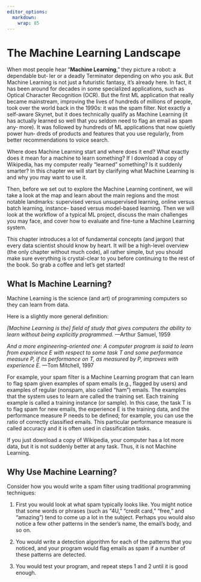 ```yaml
---
editor_options: 
  markdown: 
    wrap: 85
---
```


# The Machine Learning Landscape

When most people hear "**Machine Learning**," they picture a robot: a dependable but‐
ler or a deadly Terminator depending on who you ask. But Machine Learning is not just
a futuristic fantasy, it's already here. In fact, it has been around for decades in
some specialized applications, such as Optical Character Recognition (OCR). But the
first ML application that really became mainstream, improving the lives of hundreds
of millions of people, took over the world back in the 1990s: it was the spam filter.
Not exactly a self-aware Skynet, but it does technically qualify as Machine Learning
(it has actually learned so well that you seldom need to flag an email as spam any‐
more). It was followed by hundreds of ML applications that now quietly power hun‐
dreds of products and features that you use regularly, from better recommendations to
voice search.

Where does Machine Learning start and where does it end? What exactly does it mean
for a machine to learn something? If I download a copy of Wikipedia, has my computer
really "learned" something? Is it suddenly smarter? In this chapter we will start by
clarifying what Machine Learning is and why you may want to use it.

Then, before we set out to explore the Machine Learning continent, we will take a
look at the map and learn about the main regions and the most notable landmarks:
supervised versus unsupervised learning, online versus batch learning, instance-
based versus model-based learning. Then we will look at the workflow of a typical ML
project, discuss the main challenges you may face, and cover how to evaluate and
fine-tune a Machine Learning system.

This chapter introduces a lot of fundamental concepts (and jargon) that every data
scientist should know by heart. It will be a high-level overview (the only chapter
without much code), all rather simple, but you should make sure everything is
crystal-clear to you before continuing to the rest of the book. So grab a coffee and
let's get started!

## What Is Machine Learning?

Machine Learning is the science (and art) of programming computers so they can learn
from data.

Here is a slightly more general definition:

*[Machine Learning is the] field of study that gives computers the ability to learn
without being explicitly programmed.* ---Arthur Samuel, 1959

*And a more engineering-oriented one: A computer program is said to learn from
experience E with respect to some task T and some performance measure P, if its
performance on T, as measured by P, improves with experience E.* ---Tom Mitchell,
1997

For example, your spam filter is a Machine Learning program that can learn to flag
spam given examples of spam emails (e.g., flagged by users) and examples of regular
(nonspam, also called "ham") emails. The examples that the system uses to learn are
called the training set. Each training example is called a training instance (or
sample). In this case, the task T is to flag spam for new emails, the experience E is
the training data, and the performance measure P needs to be defined; for example,
you can use the ratio of correctly classified emails. This particular performance
measure is called accuracy and it is often used in classification tasks.

If you just download a copy of Wikipedia, your computer has a lot more data, but it
is not suddenly better at any task. Thus, it is not Machine Learning.

## Why Use Machine Learning?

Consider how you would write a spam filter using traditional programming techniques:

1.  First you would look at what spam typically looks like. You might notice that
    some words or phrases (such as "4U," "credit card," "free," and "amazing") tend
    to come up a lot in the subject. Perhaps you would also notice a few other
    patterns in the sender's name, the email's body, and so on.

2.  You would write a detection algorithm for each of the patterns that you noticed,
    and your program would flag emails as spam if a number of these patterns are
    detected.

3.  You would test your program, and repeat steps 1 and 2 until it is good enough.

